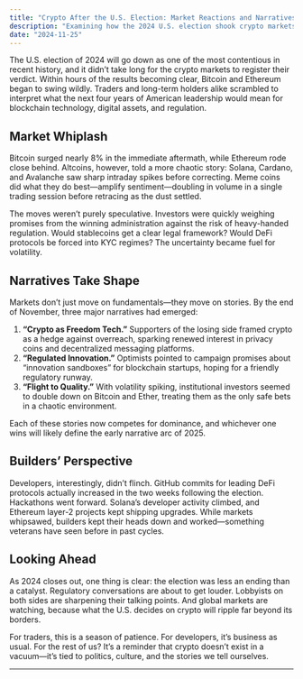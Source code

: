```yaml
---
title: "Crypto After the U.S. Election: Market Reactions and Narratives"
description: "Examining how the 2024 U.S. election shook crypto markets, from Bitcoin volatility to new regulatory narratives."
date: "2024-11-25"
---
```


The U.S. election of 2024 will go down as one of the most contentious in recent history, and it didn’t take long for the crypto markets to register their verdict. Within hours of the results becoming clear, Bitcoin and Ethereum began to swing wildly. Traders and long-term holders alike scrambled to interpret what the next four years of American leadership would mean for blockchain technology, digital assets, and regulation.

## Market Whiplash

Bitcoin surged nearly 8% in the immediate aftermath, while Ethereum rode close behind. Altcoins, however, told a more chaotic story: Solana, Cardano, and Avalanche saw sharp intraday spikes before correcting. Meme coins did what they do best—amplify sentiment—doubling in volume in a single trading session before retracing as the dust settled.

The moves weren’t purely speculative. Investors were quickly weighing promises from the winning administration against the risk of heavy-handed regulation. Would stablecoins get a clear legal framework? Would DeFi protocols be forced into KYC regimes? The uncertainty became fuel for volatility.

## Narratives Take Shape

Markets don’t just move on fundamentals—they move on stories. By the end of November, three major narratives had emerged:

1. **“Crypto as Freedom Tech.”** Supporters of the losing side framed crypto as a hedge against overreach, sparking renewed interest in privacy coins and decentralized messaging platforms.
2. **“Regulated Innovation.”** Optimists pointed to campaign promises about “innovation sandboxes” for blockchain startups, hoping for a friendly regulatory runway.
3. **“Flight to Quality.”** With volatility spiking, institutional investors seemed to double down on Bitcoin and Ether, treating them as the only safe bets in a chaotic environment.

Each of these stories now competes for dominance, and whichever one wins will likely define the early narrative arc of 2025.

## Builders’ Perspective

Developers, interestingly, didn’t flinch. GitHub commits for leading DeFi protocols actually increased in the two weeks following the election. Hackathons went forward. Solana’s developer activity climbed, and Ethereum layer-2 projects kept shipping upgrades. While markets whipsawed, builders kept their heads down and worked—something veterans have seen before in past cycles.

## Looking Ahead

As 2024 closes out, one thing is clear: the election was less an ending than a catalyst. Regulatory conversations are about to get louder. Lobbyists on both sides are sharpening their talking points. And global markets are watching, because what the U.S. decides on crypto will ripple far beyond its borders.

For traders, this is a season of patience. For developers, it’s business as usual. For the rest of us? It’s a reminder that crypto doesn’t exist in a vacuum—it’s tied to politics, culture, and the stories we tell ourselves.

---


